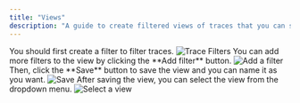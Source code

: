 ```yaml
---
title: "Views"
description: "A guide to create filtered views of traces that you can save and share with others in your organization."
---
```


<Steps>
<Step title="Create a filter">
You should first create a filter to filter traces.
<Frame>
<img src="https://keywordsai-static.s3.us-east-1.amazonaws.com/docs/traces/views/filters.jpg" alt="Trace Filters" />
</Frame>
</Step>
<Step title="Add more filters">
You can add more filters to the view by clicking the **Add filter** button.
<Frame>
<img src="https://keywordsai-static.s3.us-east-1.amazonaws.com/docs/traces/views/add-a-filter.jpg" alt="Add a filter" />
</Frame>
</Step>
<Step title="Save a view">
Then, click the **Save** button to save the view and you can name it as you want.
<Frame>
<img src="https://keywordsai-static.s3.us-east-1.amazonaws.com/docs/traces/views/save-a-view.jpg" alt="Save" />
</Frame>
</Step>
<Step title="Select the view">
After saving the view, you can select the view from the dropdown menu.
<Frame>
<img src="https://keywordsai-static.s3.us-east-1.amazonaws.com/docs/traces/views/select-a-view.jpg" alt="Select a view" />
</Frame>
</Step>
</Steps>